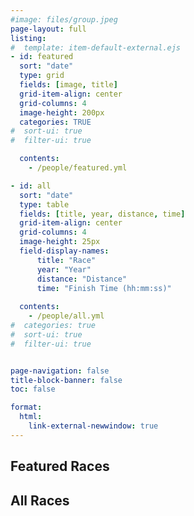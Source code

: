 ```yaml
---
#image: files/group.jpeg
page-layout: full
listing:  
#  template: item-default-external.ejs
- id: featured
  sort: "date"
  type: grid
  fields: [image, title]
  grid-item-align: center
  grid-columns: 4
  image-height: 200px
  categories: TRUE
#  sort-ui: true
#  filter-ui: true

  contents: 
    - /people/featured.yml

- id: all
  sort: "date"
  type: table
  fields: [title, year, distance, time]
  grid-item-align: center  
  grid-columns: 4
  image-height: 25px
  field-display-names: 
      title: "Race"
      year: "Year"
      distance: "Distance"
      time: "Finish Time (hh:mm:ss)"
     
  contents: 
    - /people/all.yml
#  categories: true
#  sort-ui: true
#  filter-ui: true


page-navigation: false
title-block-banner: false
toc: false

format:
  html:
    link-external-newwindow: true
---
```



## Featured Races

:::{#featured}
:::


## All Races

:::{#all}
:::

